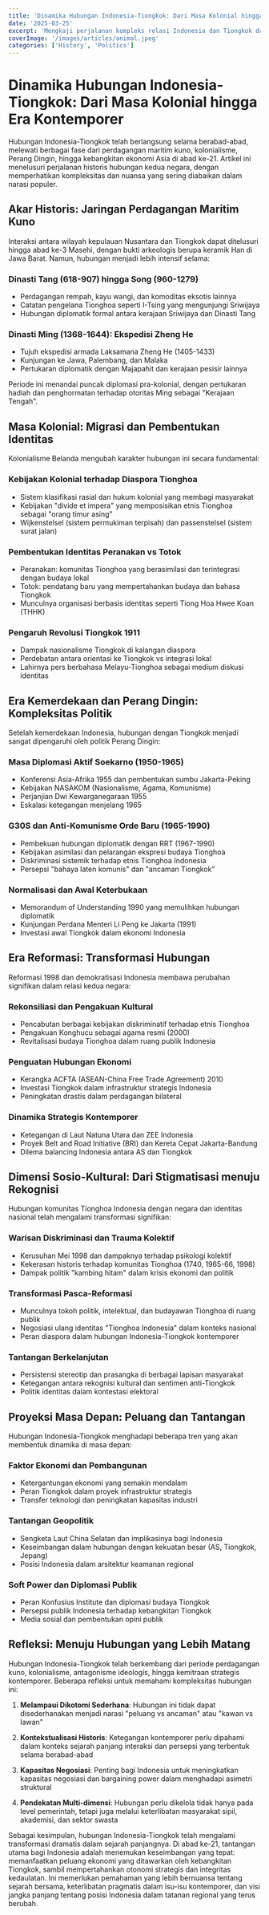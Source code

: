 ```yaml
---
title: 'Dinamika Hubungan Indonesia-Tiongkok: Dari Masa Kolonial hingga Era Kontemporer'
date: '2025-03-25'
excerpt: 'Mengkaji perjalanan kompleks relasi Indonesia dan Tiongkok dari perspektif historis dan geopolitik, serta implikasinya bagi kedua negara di masa depan.'
coverImage: '/images/articles/animal.jpeg'
categories: ['History', 'Politics']
---
```


# Dinamika Hubungan Indonesia-Tiongkok: Dari Masa Kolonial hingga Era Kontemporer

Hubungan Indonesia-Tiongkok telah berlangsung selama berabad-abad, melewati berbagai fase dari perdagangan maritim kuno, kolonialisme, Perang Dingin, hingga kebangkitan ekonomi Asia di abad ke-21. Artikel ini menelusuri perjalanan historis hubungan kedua negara, dengan memperhatikan kompleksitas dan nuansa yang sering diabaikan dalam narasi populer.

## Akar Historis: Jaringan Perdagangan Maritim Kuno

Interaksi antara wilayah kepulauan Nusantara dan Tiongkok dapat ditelusuri hingga abad ke-3 Masehi, dengan bukti arkeologis berupa keramik Han di Jawa Barat. Namun, hubungan menjadi lebih intensif selama:

### Dinasti Tang (618-907) hingga Song (960-1279)

- Perdagangan rempah, kayu wangi, dan komoditas eksotis lainnya
- Catatan pengelana Tionghoa seperti I-Tsing yang mengunjungi Sriwijaya
- Hubungan diplomatik formal antara kerajaan Sriwijaya dan Dinasti Tang

### Dinasti Ming (1368-1644): Ekspedisi Zheng He

- Tujuh ekspedisi armada Laksamana Zheng He (1405-1433)
- Kunjungan ke Jawa, Palembang, dan Malaka
- Pertukaran diplomatik dengan Majapahit dan kerajaan pesisir lainnya

Periode ini menandai puncak diplomasi pra-kolonial, dengan pertukaran hadiah dan penghormatan terhadap otoritas Ming sebagai "Kerajaan Tengah".

## Masa Kolonial: Migrasi dan Pembentukan Identitas

Kolonialisme Belanda mengubah karakter hubungan ini secara fundamental:

### Kebijakan Kolonial terhadap Diaspora Tionghoa

- Sistem klasifikasi rasial dan hukum kolonial yang membagi masyarakat
- Kebijakan "divide et impera" yang memposisikan etnis Tionghoa sebagai "orang timur asing"
- Wijkenstelsel (sistem permukiman terpisah) dan passenstelsel (sistem surat jalan)

### Pembentukan Identitas Peranakan vs Totok

- Peranakan: komunitas Tionghoa yang berasimilasi dan terintegrasi dengan budaya lokal
- Totok: pendatang baru yang mempertahankan budaya dan bahasa Tiongkok
- Munculnya organisasi berbasis identitas seperti Tiong Hoa Hwee Koan (THHK)

### Pengaruh Revolusi Tiongkok 1911

- Dampak nasionalisme Tiongkok di kalangan diaspora
- Perdebatan antara orientasi ke Tiongkok vs integrasi lokal
- Lahirnya pers berbahasa Melayu-Tionghoa sebagai medium diskusi identitas

## Era Kemerdekaan dan Perang Dingin: Kompleksitas Politik

Setelah kemerdekaan Indonesia, hubungan dengan Tiongkok menjadi sangat dipengaruhi oleh politik Perang Dingin:

### Masa Diplomasi Aktif Soekarno (1950-1965)

- Konferensi Asia-Afrika 1955 dan pembentukan sumbu Jakarta-Peking
- Kebijakan NASAKOM (Nasionalisme, Agama, Komunisme)
- Perjanjian Dwi Kewarganegaraan 1955
- Eskalasi ketegangan menjelang 1965

### G30S dan Anti-Komunisme Orde Baru (1965-1990)

- Pembekuan hubungan diplomatik dengan RRT (1967-1990)
- Kebijakan asimilasi dan pelarangan ekspresi budaya Tionghoa
- Diskriminasi sistemik terhadap etnis Tionghoa Indonesia
- Persepsi "bahaya laten komunis" dan "ancaman Tiongkok"

### Normalisasi dan Awal Keterbukaan

- Memorandum of Understanding 1990 yang memulihkan hubungan diplomatik
- Kunjungan Perdana Menteri Li Peng ke Jakarta (1991)
- Investasi awal Tiongkok dalam ekonomi Indonesia

## Era Reformasi: Transformasi Hubungan

Reformasi 1998 dan demokratisasi Indonesia membawa perubahan signifikan dalam relasi kedua negara:

### Rekonsiliasi dan Pengakuan Kultural

- Pencabutan berbagai kebijakan diskriminatif terhadap etnis Tionghoa
- Pengakuan Konghucu sebagai agama resmi (2000)
- Revitalisasi budaya Tionghoa dalam ruang publik Indonesia

### Penguatan Hubungan Ekonomi

- Kerangka ACFTA (ASEAN-China Free Trade Agreement) 2010
- Investasi Tiongkok dalam infrastruktur strategis Indonesia
- Peningkatan drastis dalam perdagangan bilateral

### Dinamika Strategis Kontemporer

- Ketegangan di Laut Natuna Utara dan ZEE Indonesia
- Proyek Belt and Road Initiative (BRI) dan Kereta Cepat Jakarta-Bandung
- Dilema balancing Indonesia antara AS dan Tiongkok

## Dimensi Sosio-Kultural: Dari Stigmatisasi menuju Rekognisi

Hubungan komunitas Tionghoa Indonesia dengan negara dan identitas nasional telah mengalami transformasi signifikan:

### Warisan Diskriminasi dan Trauma Kolektif

- Kerusuhan Mei 1998 dan dampaknya terhadap psikologi kolektif
- Kekerasan historis terhadap komunitas Tionghoa (1740, 1965-66, 1998)
- Dampak politik "kambing hitam" dalam krisis ekonomi dan politik

### Transformasi Pasca-Reformasi

- Munculnya tokoh politik, intelektual, dan budayawan Tionghoa di ruang publik
- Negosiasi ulang identitas "Tionghoa Indonesia" dalam konteks nasional
- Peran diaspora dalam hubungan Indonesia-Tiongkok kontemporer

### Tantangan Berkelanjutan

- Persistensi stereotip dan prasangka di berbagai lapisan masyarakat
- Ketegangan antara rekognisi kultural dan sentimen anti-Tiongkok
- Politik identitas dalam kontestasi elektoral

## Proyeksi Masa Depan: Peluang dan Tantangan

Hubungan Indonesia-Tiongkok menghadapi beberapa tren yang akan membentuk dinamika di masa depan:

### Faktor Ekonomi dan Pembangunan

- Ketergantungan ekonomi yang semakin mendalam 
- Peran Tiongkok dalam proyek infrastruktur strategis
- Transfer teknologi dan peningkatan kapasitas industri

### Tantangan Geopolitik

- Sengketa Laut China Selatan dan implikasinya bagi Indonesia
- Keseimbangan dalam hubungan dengan kekuatan besar (AS, Tiongkok, Jepang)
- Posisi Indonesia dalam arsitektur keamanan regional

### Soft Power dan Diplomasi Publik

- Peran Konfusius Institute dan diplomasi budaya Tiongkok
- Persepsi publik Indonesia terhadap kebangkitan Tiongkok
- Media sosial dan pembentukan opini publik

## Refleksi: Menuju Hubungan yang Lebih Matang

Hubungan Indonesia-Tiongkok telah berkembang dari periode perdagangan kuno, kolonialisme, antagonisme ideologis, hingga kemitraan strategis kontemporer. Beberapa refleksi untuk memahami kompleksitas hubungan ini:

1. **Melampaui Dikotomi Sederhana**: Hubungan ini tidak dapat disederhanakan menjadi narasi "peluang vs ancaman" atau "kawan vs lawan"

2. **Kontekstualisasi Historis**: Ketegangan kontemporer perlu dipahami dalam konteks sejarah panjang interaksi dan persepsi yang terbentuk selama berabad-abad

3. **Kapasitas Negosiasi**: Penting bagi Indonesia untuk meningkatkan kapasitas negosiasi dan bargaining power dalam menghadapi asimetri struktural

4. **Pendekatan Multi-dimensi**: Hubungan perlu dikelola tidak hanya pada level pemerintah, tetapi juga melalui keterlibatan masyarakat sipil, akademisi, dan sektor swasta

Sebagai kesimpulan, hubungan Indonesia-Tiongkok telah mengalami transformasi dramatis dalam sejarah panjangnya. Di abad ke-21, tantangan utama bagi Indonesia adalah menemukan keseimbangan yang tepat: memanfaatkan peluang ekonomi yang ditawarkan oleh kebangkitan Tiongkok, sambil mempertahankan otonomi strategis dan integritas kedaulatan. Ini memerlukan pemahaman yang lebih bernuansa tentang sejarah bersama, keterlibatan pragmatis dalam isu-isu kontemporer, dan visi jangka panjang tentang posisi Indonesia dalam tatanan regional yang terus berubah.